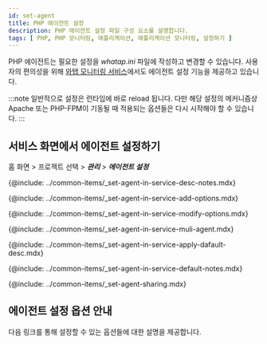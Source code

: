 ```yaml
---
id: set-agent
title: PHP 에이전트 설정
description: PHP 에이전트 설정 파일 구성 요소를 설명합니다.
tags: [ PHP, PHP 모니터링, 애플리케이션, 애플리케이션 모니터링, 설정하기 ]
---
```



<!-- PHP 에이전트는 필요한 설정을 *whatap.ini* 파일에 작성합니다. 에이전트는 환경변수를 통해 설정 파일의 위치를 파악하고 로딩합니다. -->
PHP 에이전트는 필요한 설정을 *whatap.ini* 파일에 작성하고 변경할 수 있습니다. 사용자의 편의성을 위해 [와탭 모니터링 서비스](https://service.whatap.io)에서도 에이전트 설정 기능을 제공하고 있습니다.

:::note
일반적으로 설정은 런타임에 바로 reload 됩니다. 다만 해당 설정의 메커니즘상 Apache 또는 PHP-FPM이 기동될 때 적용되는 옵션들은 다시 시작해야 할 수 있습니다.
:::


<!--서비스 화면에서 에이전트 설정하기 start-->
## 서비스 화면에서 에이전트 설정하기

홈 화면 > 프로젝트 선택 > ***관리*** > ***에이전트 설정***


<Desc name='whatap.ini'/>

<!--Notes-->
{@include: ../common-items/_set-agent-in-service-desc-notes.mdx}

<!--옵션추가하기-->
{@include: ../common-items/_set-agent-in-service-add-options.mdx}  

<!--옵션 수정 또는 삭제 -->
{@include: ../common-items/_set-agent-in-service-modify-options.mdx}  

<!-- 여러에이전트 동시 적용 -->
{@include: ../common-items/_set-agent-in-service-muli-agent.mdx}

<!-- 에이전트 기본값 적용 -->
{@include: ../common-items/_set-agent-in-service-apply-dafault-desc.mdx}


<DefaultItems name='whatap.ini'/>

<!--Notes-->
{@include: ../common-items/_set-agent-in-service-default-notes.mdx}

<!--설정 공유하기-->
{@include: ../common-items/_set-agent-sharing.mdx}  

<!--서비스 화면에서 에이전트 설정하기 end-->

## 에이전트 설정 옵션 안내

다음 링크를 통해 설정할 수 있는 옵션들에 대한 설명을 제공합니다.


<DocCardList/>